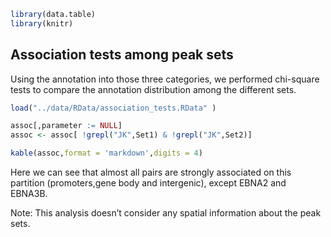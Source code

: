 

```r

library(data.table)
library(knitr)

```

## Association tests among peak sets


Using the annotation into those three categories, we performed
chi-square tests to compare the annotation distribution among the
different sets.

```r

load("../data/RData/association_tests.RData" )

assoc[,parameter := NULL]
assoc <- assoc[ !grepl("JK",Set1) & !grepl("JK",Set2)]

```

```r

kable(assoc,format = 'markdown',digits = 4)

```

Here we can see that almost all pairs are strongly associated on this
partition (promoters,gene body and intergenic), except EBNA2 and
EBNA3B.


Note: This analysis doesn't consider any spatial information about the
peak sets.



